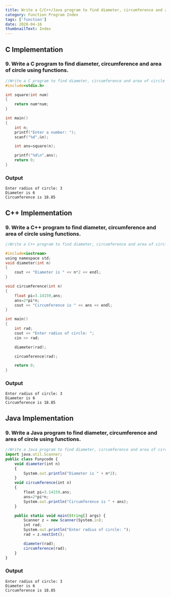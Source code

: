 ```yaml
---
title: Write a C/C++/Java program to find diameter, circumference and area of circle using functions.
category: Function Program Index
tags: ['function']
date: 2020-04-16
thumbnailText: Index
---
```


## C Implementation
### 9. Write a C program to find diameter, circumference and area of circle using functions.
```c
//Write a C program to find diameter, circumference and area of circle using functions.
#include<stdio.h>

int square(int num)
{
    return num*num;
}

int main()
{
    int n;
    printf("Enter a number: ");
    scanf("%d",&n);

    int ans=square(n);

    printf("%d\n",ans);
    return 0;
}
```
### Output
```
Enter radius of circle: 3
Diameter is 6
Circumference is 18.85
```

## C++ Implementation
### 9. Write a C++ program to find diameter, circumference and area of circle using functions.
```c
//Write a C++ program to find diameter, circumference and area of circle using functions.

#include<iostream>
using namespace std;
void diameter(int n)
{
    cout << "Diameter is " << n*2 << endl;
}

void circumference(int n)
{
    float pi=3.14159,ans;
    ans=2*pi*n;
    cout << "Circumference is " << ans << endl;
}

int main()
{
    int rad;
    cout << "Enter radius of circle: ";
    cin >> rad;

    diameter(rad);

    circumference(rad);

    return 0;
}
```
### Output
```
Enter radius of circle: 3
Diameter is 6
Circumference is 18.85
```

## Java Implementation
### 9. Write a Java program to find diameter, circumference and area of circle using functions.
```js
//Write a Java program to find diameter, circumference and area of circle using functions.
import java.util.Scanner;
public class Funycode {
    void diameter(int n)
    {
        System.out.println("Diameter is " + n*2);
    }
    void circumference(int n)
    {
        float pi=3.14159,ans;
        ans=2*pi*n;
        System.out.println("Circumference is " + ans);
    }

    public static void main(String[] args) {
        Scanner z = new Scanner(System.in);
        int rad;
        System.out.println("Enter radius of circle: ");
        rad = z.nextInt();

        diameter(rad);
        circumference(rad);
    }
}
```
### Output
```
Enter radius of circle: 3
Diameter is 6
Circumference is 18.85
```
